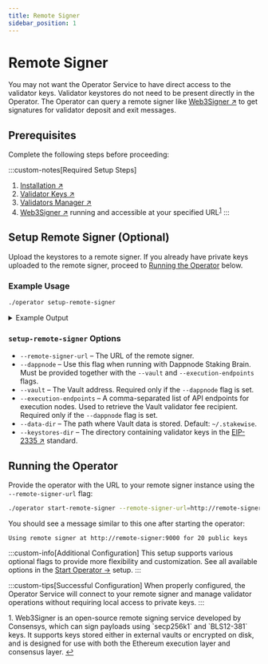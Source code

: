 ```yaml
---
title: Remote Signer
sidebar_position: 1
---
```



# Remote Signer

You may not want the Operator Service to have direct access to the validator keys. Validator keystores do not need to be present directly in the Operator.
The Operator can query a remote signer like [Web3Signer ↗](https://docs.web3signer.consensys.io/) to get signatures for validator deposit and exit messages.
## Prerequisites

Complete the following steps before proceeding:

:::custom-notes[Required Setup Steps]
  1. [Installation ↗](../installation)
  2. [Validator Keys ↗](../validator-keys)
  3. [Validators Manager ↗](../validators-manager)
  4. [Web3Signer ↗](https://docs.web3signer.consensys.io/) running and accessible at your specified URL<sup><a href="#user-content-fn-1" id="user-content-fnref-1">1</a></sup>
:::

## Setup Remote Signer (Optional)

Upload the keystores to a remote signer. If you already have private keys uploaded to the remote signer, proceed to [Running the Operator](#running-the-operator) below.

### Example Usage

```bash
./operator setup-remote-signer
```

<details className="custom-details">
<summary>Example Output</summary>

```
Enter the URL of the remote signer (e.g. https://signer:9000): https://localhost:9000
Successfully imported 10 keys into remote signer.
Remove local keystores? [y/N]: y
Removed keystores from local filesystem.
Done. Successfully configured operator to use remote signer for 10 public key(s)!
```
</details>

### `setup-remote-signer` Options

- `--remote-signer-url` – The URL of the remote signer.
- `--dappnode` – Use this flag when running with Dappnode Staking Brain. Must be provided together with the `--vault` and `--execution-endpoints` flags.
- `--vault` – The Vault address. Required only if the `--dappnode` flag is set.
- `--execution-endpoints` – A comma-separated list of API endpoints for execution nodes. Used to retrieve the Vault validator fee recipient. Required only if the `--dappnode` flag is set.
- `--data-dir` – The path where Vault data is stored. Default: `~/.stakewise`.
- `--keystores-dir` – The directory containing validator keys in the [EIP-2335 ↗](https://eips.ethereum.org/EIPS/eip-2335) standard.

## Running the Operator

Provide the operator with the URL to your remote signer instance using the `--remote-signer-url` flag:

```bash
./operator start-remote-signer --remote-signer-url=http://remote-signer:9000 ...
```

You should see a message similar to this one after starting the operator:

```
Using remote signer at http://remote-signer:9000 for 20 public keys
```

:::custom-info[Additional Configuration]
This setup supports various optional flags to provide more flexibility and customization. See all available options in the [Start Operator →](../start-operator#optional-flags) setup.
:::

:::custom-tips[Successful Configuration]
  When properly configured, the Operator Service will connect to your remote signer and manage validator operations without requiring local access to private keys.
:::

<div id="user-content-fn-1" style={{fontSize: '0.85em', color: '#6b7280', marginTop: '2rem', listStyle: 'none', fontFamily: 'Fragment Mono, ui-monospace, SFMono-Regular, Menlo, Monaco, Consolas, Liberation Mono, Courier New, monospace'}}>
  <span>1.</span>
  Web3Signer is an open-source remote signing service developed by Consensys, which can sign payloads using `secp256k1` and `BLS12-381` keys. It supports keys stored either in external vaults or encrypted on disk, and is designed for use with both the Ethereum execution layer and consensus layer.  <a href="#user-content-fnref-1" style={{color: '#6b7280', textDecoration: 'none'}}>↩</a>
</div>
